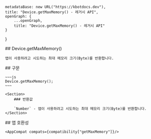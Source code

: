 
    metadataBase: new URL("https://kbotdocs.dev"),
    title: "Device.getMaxMemory() - 레거시 API",
    openGraph: {
        ...openGraph,
        title: "Device.getMaxMemory() - 레거시 API"
    }
}

<Section>
    ## Device.getMaxMemory()

    앱이 사용하려고 시도하는 최대 메모리 크기(Byte)를 반환합니다.
</Section>
<Section>
    ## 구문

    ~~~js
    Device.getMaxMemory();
    ~~~

    <Section>
        ### 반환값

        `Number` - 앱이 사용하려고 시도하는 최대 메모리 크기(Byte)를 반환합니다.
    </Section>
</Section>
<Section>
    ## 앱 호환성

    <AppCompat compats={compatibility["getMaxMemory"]}/>
</Section>
